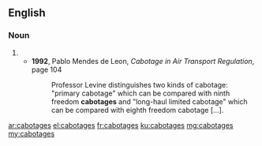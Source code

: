 ==English==

===Noun===
{{head|en|plural}}

# {{plural of|cabotage|lang=en}}
#* '''1992''', Pablo Mendes de Leon, ''Cabotage in Air Transport Regulation'', page 104
#*: Professor Levine distinguishes two kinds of cabotage: "primary cabotage" which can be compared with ninth freedom '''cabotages''' and "long-haul limited cabotage" which can be compared with eighth freedom cabotage […].

[[ar:cabotages]]
[[el:cabotages]]
[[fr:cabotages]]
[[ku:cabotages]]
[[mg:cabotages]]
[[my:cabotages]]